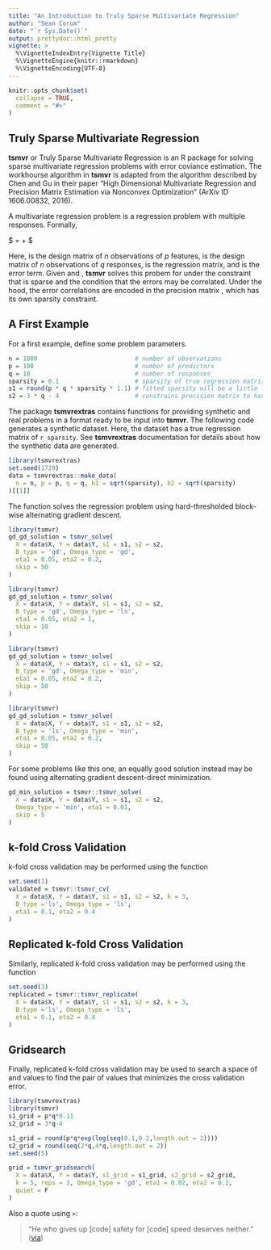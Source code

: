 ```yaml
---
title: "An Introduction to Truly Sparse Multivariate Regression"
author: "Sean Corum"
date: "`r Sys.Date()`"
output: prettydoc::html_pretty
vignette: >
  %\VignetteIndexEntry{Vignette Title}
  %\VignetteEngine{knitr::rmarkdown}
  %\VignetteEncoding{UTF-8}
---
```


```r
knitr::opts_chunk$set(
  collapse = TRUE,
  comment = "#>"
)
```

## Truly Sparse Multivariate Regression

__tsmvr__ or Truly Sparse Multivariate Regression is an R package for solving sparse multivariate regression problems with error coviance estimation. The workhourse algorithm in __tsmvr__ is adapted from the algorithm described by Chen and Gu in their paper "High Dimensional Multivariate Regression and Precision Matrix Estimation via Nonconvex Optimization" (ArXiv ID 1606.00832, 2016).

A multivariate regression problem is a regression problem with multiple responses. Formally,

$ \mathbf{Y} = \mathbf{X} \mathbf{B} + \mathbf{E} $

Here, \mathbf{X} is the design matrix of $n$ observations of $p$ features, \mathbf{Y} is the design matrix of $n$ observations of $q$ responses, \mathbf{B} is the regression matrix, and \mathbf{E} is the error term. Given  \mathbf{X} and \mathbf{Y}, __tsmvr__ solves this probem for \mathbf{B} under the constraint that \mathbf{B} is sparse and the condition that the errors may be correlated. Under the hood, the error correlations are encoded in the precision matrix \mathbf{\Omega}, which has its own sparsity constraint.

## A First Example

For a first example, define some problem parameters.

```r
n = 1000                           # number of observations
p = 100                            # number of predictors
q = 10                             # number of responses
sparsity = 0.1                     # sparsity of true regression matrix
s1 = round(p * q * sparsity * 1.1) # fitted sparsity will be a little larger than the true sparsity
s2 = 3 * q - 4                     # constrains precision matrix to have the number of entries as a tri-diagonal matrix
```

The package __tsmvrextras__ contains functions for providing synthetic and real problems in a format ready to be input into __tsmvr__. The following code generates a synthetic dataset. Here, the dataset has a true regression matrix of `r sparsity`. See __tsmvrextras__ documentation for details about how the synthetic data are generated.

```r
library(tsmvrextras)
set.seed(1729)
data = tsmvrextras::make_data(
  n = n, p = p, q = q, b1 = sqrt(sparsity), b2 = sqrt(sparsity)
)[[1]]
```

The function \code{tsmvr_solve} solves the regression problem using hard-thresholded block-wise alternating gradient descent.

```r
library(tsmvr)
gd_gd_solution = tsmvr_solve(
  X = data$X, Y = data$Y, s1 = s1, s2 = s2, 
  B_type = 'gd', Omega_type = 'gd',
  eta1 = 0.05, eta2 = 0.2,
  skip = 50
)
```

```r
library(tsmvr)
gd_gd_solution = tsmvr_solve(
  X = data$X, Y = data$Y, s1 = s1, s2 = s2, 
  B_type = 'gd', Omega_type = 'ls',
  eta1 = 0.05, eta2 = 1,
  skip = 10
)
```

```r
library(tsmvr)
gd_gd_solution = tsmvr_solve(
  X = data$X, Y = data$Y, s1 = s1, s2 = s2, 
  B_type = 'gd', Omega_type = 'min', 
  eta1 = 0.05, eta2 = 0.2,
  skip = 50
)
```


```r
library(tsmvr)
gd_gd_solution = tsmvr_solve(
  X = data$X, Y = data$Y, s1 = s1, s2 = s2, 
  B_type = 'ls', Omega_type = 'min',
  eta1 = 0.05, eta2 = 0.2,
  skip = 50
)
```

For some problems like this one, an equally good solution instead may be found using alternating gradient descent-direct minimization.

```r
gd_min_solution = tsmvr::tsmvr_solve(
  X = data$X, Y = data$Y, s1 = s1, s2 = s2, 
  Omega_type = 'min', eta1 = 0.01,
  skip = 5
)
```

## k-fold Cross Validation

k-fold cross validation may be performed using the function \code{tsmvr_cv}

```r
set.seed(1)
validated = tsmvr::tsmvr_cv(
  X = data$X, Y = data$Y, s1 = s1, s2 = s2, k = 3,
  B_type ='ls', Omega_type = 'ls', 
  eta1 = 0.1, eta2 = 0.4
)
```

## Replicated k-fold Cross Validation

Similarly, replicated k-fold cross validation may be performed using the function \code{tsmvr_replicate}

```r
set.seed(3)
replicated = tsmvr::tsmvr_replicate(
  X = data$X, Y = data$Y, s1 = s1, s2 = s2, k = 3,
  B_type ='ls', Omega_type = 'ls', 
  eta1 = 0.1, eta2 = 0.4
)
```

## Gridsearch

Finally, replicated k-fold cross validation may be used to search a space of \code{s1} and \code{s2} values to find the pair of values that minimizes the cross validation error.

```r
library(tsmvrextras)
library(tsmvr)
s1_grid = p*q*0.11
s2_grid = 3*q-4

s1_grid = round(p*q*exp(log(seq(0.1,0.2,length.out = 2))))
s2_grid = round(seq(2*q,4*q,length.out = 2))
set.seed(5)

grid = tsmvr_gridsearch(
  X = data$X, Y = data$Y, s1_grid = s1_grid, s2_grid = s2_grid, 
  k = 5, reps = 3, Omega_type = 'gd', eta1 = 0.02, eta2 = 0.2,
  quiet = F
)
```

Also a quote using `>`:

> "He who gives up [code] safety for [code] speed deserves neither."
([via](https://twitter.com/hadleywickham/status/504368538874703872))

